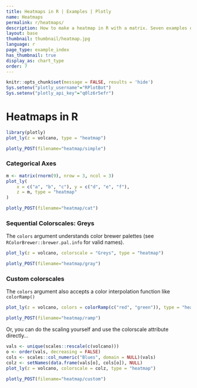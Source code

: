 ```yaml
---
title: Heatmaps in R | Examples | Plotly
name: Heatmaps
permalink: r/heatmaps/
description: How to make a heatmap in R with a matrix. Seven examples of colored and labeled heatmaps with custom colorscales.
layout: base
thumbnail: thumbnail/heatmap.jpg
language: r
page_type: example_index
has_thumbnail: true
display_as: chart_type
order: 7
---
```


```r
knitr::opts_chunk$set(message = FALSE, results = 'hide')
Sys.setenv("plotly_username"="RPlotBot")
Sys.setenv("plotly_api_key"="q0lz6r5efr")
```

# Heatmaps in R

```r
library(plotly)
plot_ly(z = volcano, type = "heatmap")
```

```r
plotly_POST(filename="heatmap/simple")
```


### Categorical Axes

```r
m <- matrix(rnorm(9), nrow = 3, ncol = 3)
plot_ly(
	x = c("a", "b", "c"), y = c("d", "e", "f"),
	z = m, type = "heatmap"
)
```

```r
plotly_POST(filename="heatmap/cat")
```

### Sequential Colorscales: Greys

The `colors` argument understands color brewer palettes (see `RColorBrewer::brewer.pal.info` for valid names).

```r
plot_ly(z = volcano, colorscale = "Greys", type = "heatmap")
```

```r
plotly_POST(filename="heatmap/gray")
```

### Custom colorscales

The `colors` argument also accepts a color interpolation function like `colorRamp()`

```r
plot_ly(z = volcano, colors = colorRamp(c("red", "green")), type = "heatmap")
```

```r
plotly_POST(filename="heatmap/ramp")
```

Or, you can do the scaling yourself and use the colorscale attribute directly...

```r
vals <- unique(scales::rescale(c(volcano)))
o <- order(vals, decreasing = FALSE)
cols <- scales::col_numeric("Blues", domain = NULL)(vals)
colz <- setNames(data.frame(vals[o], cols[o]), NULL)
plot_ly(z = volcano, colorscale = colz, type = "heatmap")
```

```r
plotly_POST(filename="heatmap/custom")
```

